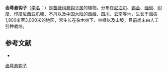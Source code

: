 {{Speciesbox
| name = 齿萼悬钩子
| status = 
| status_system = 
| image =
| genus = Rubus
| species = calycinus
| authority = Wall. ex D. Don
}}

'''齿萼悬钩子'''（[[学名|学名]]：{{lang|la|''Rubus calycinus''}}）是[[蔷薇科|蔷薇科]][[悬钩子属|悬钩子属]]的植物。分布在[[尼泊尔|尼泊尔]]、[[锡金|锡金]]、[[缅甸|缅甸]]、[[印度|印度]]、[[印度尼西亚爪哇|印度尼西亚爪哇]]、[[不丹|不丹]]以及[[中国大陆|中国大陆]]的[[西藏|西藏]]、[[四川|四川]]、[[云南|云南]]等地，生长于海拔1,900米至3,000米的地区，常生长在杂木林下、林缘以及山坡，目前尚未由人工引种栽培。

== 参考文献 ==
<div class="references-small">
* {{cite web| url =http://www.bioinfo.cn/db05/KmzwSpecies.php?action=view&id=18526| title =齿萼悬钩子| work =《中国高等植物数据库全库》| publisher =中国科学院微生物研究所| author =昆明植物研究所| accessdate =2009-02-25| deadurl =yes| archiveurl =https://web.archive.org/web/20160305052855/http://www.bioinfo.cn/db05/KmzwSpecies.php?action=view&id=18526| archivedate =2016-03-05}}
</div>
{{Taxonbar|from=Q7376206}}

[[Category:悬钩子属|齿萼悬钩子]]


{{植物小作品}}